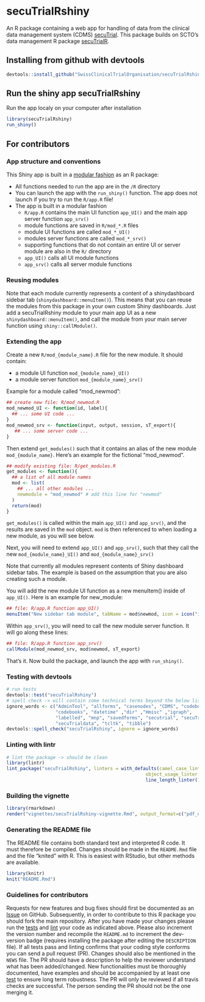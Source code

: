 
<!-- README.md is generated from README.Rmd. Please edit that file -->

# secuTrialRshiny

An R package containing a web app for handling of data from the clinical data management system (CDMS) [secuTrial](https://www.secutrial.com/en/). This package builds on SCTO's data management R package [secuTrialR](https://github.com/SwissClinicalTrialOrganisation/secuTrialR).

## Installing from github with devtools

```r
devtools::install_github("SwissClinicalTrialOrganisation/secuTrialRshiny")
```

## Run the shiny app secuTrialRshiny

Run the app localy on your computer after installation      

```r
library(secuTrialRshiny)
run_shiny()
```

## For contributors

### App structure and conventions

This Shiny app is built in a [modular fashion](https://shiny.rstudio.com/articles/modules.html) as an R package:

* All functions needed to run the app are in the `/R` directory
* You can launch the app with the `run_shiny()` function. The app does not launch if you try to run the `R/app.R` file!
* The app is built in a modular fashion
  * `R/app.R` contains the main UI function `app_UI()` and the main app server function `app_srv()`
  * module functions are saved in `R/mod_*.R` files
  * module UI functions are called `mod_*_UI()`
  * modules server functions are called `mod_*_srv()`
  * supporting functions that do not contain an entire UI or server module are also in the `R/` directory
  * `app_UI()` calls all UI module functions
  * `app_srv()` calls all server module functions

### Reusing modules

Note that each module currently represents a content of a shinydashboard sidebar tab (`shinydashboard::menuItem()`). 
This means that you can reuse the modules from this package in your own custom Shiny dashboards. 
Just add a secuTrialRshiny module to your main app UI as a new `shinydashboard::menuItem()`, 
and call the module from your main server function using `shiny::callModule()`.

### Extending the app

Create a new `R/mod_{module_name}.R` file for the new module. It should contain:

* a module UI function `mod_{module_name}_UI()`
* a module server function `mod_{module_name}_srv()`
  
Example for a module called "mod_newmod": 
```r
## create new file: R/mod_newmod.R
mod_newmod_UI <- function(id, label){
  ## ... some UI code ...
}
mod_newmod_srv <- function(input, output, session, sT_export){
   ## ... some server code ... 
}
```

Then extend `get_modules()` such that it contains an alias of the new module `mod_{module_name}`. 
Here's an example for the fictional "mod_newmod".

```r
## modify existing file: R/get_modules.R
get_modules <- function(){
  ## a list of all module names
  mod <- list(
    ## ... all other modules ...
    newmodule = "mod_newmod" # add this line for "newmod"
  )
  return(mod)
}
```

`get_modules()` is called within the main `app_UI()` and `app_srv()`, and the results are saved in the `mod` object.
`mod` is then referenced to when loading a new module, as you will see below.

Next, you will need to extend `app_UI()` and `app_srv()`, such that they call the new `mod_{module_name}_UI()` and `mod_{module_name}_srv()`

Note that currently all modules represent contents of Shiny dashboard sidebar tabs. The example is based on the assumption that
you are also creating such a module.

You will add the new module UI function as a new menuItem() inside of `app_UI()`. Here is an example for new_module:

```r
## file: R/app.R function app_UI()
menuItem("New sidebar tab module", tabName = mod$newmod, icon = icon("info"))
```

Within `app_srv()`, you will need to call the new module server function. It will go along these lines:

```r
## file: R/app.R function app_srv()
callModule(mod_newmod_srv, mod$newmod, sT_export)
```

That's it. Now build the package, and launch the app with `run_shiny()`.

### Testing with devtools

```r
# run tests
devtools::test("secuTrialRshiny")
# spell check -> will contain some technical terms beyond the below list which is fine
ignore_words <- c("AdminTool", "allforms", "casenodes", "CDMS", "codebook",
                  "codebooks", "datetime" ,"dir" ,"Hmisc" ,"igraph",
                  "labelled", "mnp", "savedforms", "secutrial", "secuTrial", 
                  "secuTrialdata", "tcltk", "tibble")
devtools::spell_check("secuTrialRshiny", ignore = ignore_words)
```

### Linting with lintr

```r
# lint the package -> should be clean
library(lintr)
lint_package("secuTrialRshiny", linters = with_defaults(camel_case_linter = NULL,
                                                   object_usage_linter = NULL,
                                                   line_length_linter(125)))
```

### Building the vignette
```r
library(rmarkdown)
render("vignettes/secuTrialRshiny-vignette.Rmd", output_format=c("pdf_document"))
```

### Generating the README file

The README file contains both standard text and interpreted R code. It must therefore be compiled. Changes should be made in the `README.Rmd` file and the file "knited" with R. This is easiest with RStudio, but other methods are available.

```r
library(knitr)
knit("README.Rmd")
```

### Guidelines for contributors

Requests for new features and bug fixes should first be documented as an [Issue](https://github.com/SwissClinicalTrialOrganisation/secuTrialRshiny/issues) on GitHub.
Subsequently, in order to contribute to this R package you should fork the main repository.
After you have made your changes please run the 
[tests](README.md#testing-with-devtools)
and 
[lint](README.md#linting-with-lintr) your code as 
indicated above. Please also increment the version number and recompile the `README.md` to increment the dev-version badge (requires installing the package after editing the `DESCRIPTION` file). If all tests pass and linting confirms that your 
coding style conforms you can send a pull request (PR). Changes should also be mentioned in the `NEWS` file.
The PR should have a description to help the reviewer understand what has been 
added/changed. New functionalities must be thoroughly documented, have examples 
and should be accompanied by at least one [test](tests/testthat/) to ensure long term 
robustness. The PR will only be reviewed if all travis checks are successful. 
The person sending the PR should not be the one merging it.
